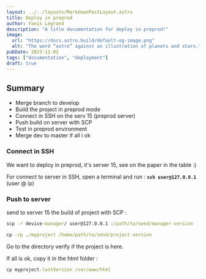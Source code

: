 ```yaml
---
layout: ../../layouts/MarkdownPostLayout.astro
title: Deploy in preprod
author: Yanis Legrand
description: "A litle documentation for deploy in preprod!"
image: 
  url: "https://docs.astro.build/default-og-image.png"
  alt: "The word “astro” against an illustration of planets and stars."
pubDate: 2023-11-02
tags: ["documentation", "deployment"]
draft: true
---
```


## Summary

- Merge branch to develop
- Build the project in preprod mode
- Connect in SSH on the serv 15 (preprod server)
- Push build on server with SCP
- Test in preprod environment
- Merge dev to master if all i ok


### Connect in SSH

We want to deploy in preprod, it's server 15, see on the paper in the table :)

For connect to server in SSH, open a terminal and run : **```ssh user@127.0.0.1```** (user @ ip) 

### Push to server

send to server 15 the build of project with SCP :

```cmd
scp -r device-manager/ user@127.0.0.1 :/path/to/send/manager-version
```

```cmd
cp -rp ./myproject /home/path/to/send/project-version
```

Go to the directory verify if the project is here.

If all is ok, copy it in the html folder :

```cmd
cp myproject-lastVersion /var/www/html
```

